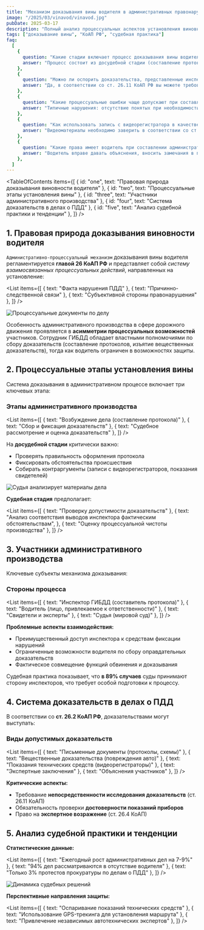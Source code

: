 ```yaml
---
title: "Механизм доказывания вины водителя в административных правонарушениях"
image: "/2025/03/vinavod/vinavod.jpg"
pubDate: 2025-03-17
description: "Полный анализ процессуальных аспектов установления виновности водителя. Особенности сбора доказательств и судебной практики по делам о нарушении ПДД."
tags: ["доказывание вины", "КоАП РФ", "судебная практика"]
faq:
  [
    {
      question: "Какие стадии включает процесс доказывания вины водителя?",
      answer: "Процесс состоит из досудебной стадии (составление протокола, сбор доказательств) и судебного производства (анализ материалов дела, вынесение постановления).",
    },
    {
      question: "Можно ли оспорить доказательства, представленные инспектором ГИБДД?",
      answer: "Да, в соответствии со ст. 26.11 КоАП РФ вы можете требовать исключения доказательств, полученных с нарушением процессуального порядка.",
    },
    {
      question: "Какие процессуальные ошибки чаще допускают при составлении протокола?",
      answer: "Типичные нарушения: отсутствие понятых при необходимости, некорректное оформление места и времени нарушения, непредоставление копии протокола.",
    },
    {
      question: "Как использовать запись с видеорегистратора в качестве доказательства?",
      answer: "Видеоматериалы необходимо заверить в соответствии со ст. 26.7 КоАП РФ и приобщить к делу с ходатайством о их приобщении в судебном заседании.",
    },
    {
      question: "Какие права имеет водитель при составлении административного протокола?",
      answer: "Водитель вправе давать объяснения, вносить замечания в протокол, требовать участия защитника, использовать фото- и видеосъемку процесса оформления.",
    },
  ]
---
```



<TableOfContents
  items={[
    { id: "one", text: "Правовая природа доказывания виновности водителя" },
    { id: "two", text: "Процессуальные этапы установления вины" },
    { id: "three", text: "Участники административного производства" },
    { id: "four", text: "Система доказательств в делах о ПДД" },
    { id: "five", text: "Анализ судебной практики и тенденции" },
  ]}
/>

<section class="article-section" id="one">

## 1. Правовая природа доказывания виновности водителя

`Административно-процессуальный механизм` доказывания вины водителя регламентируется **главой 26 КоАП РФ** и представляет собой _систему взаимосвязанных процессуальных действий_, направленных на установление:

<List
  items={[
    { text: "Факта нарушения ПДД" },
    { text: "Причинно-следственной связи" },
    { text: "Субъективной стороны правонарушения" },
  ]}
/>

<Image
  src="/2025/03/vinavod/pod-ras.jpg"
  alt="Процессуальные документы по делу"
  counter={1}
/>

Особенность административного производства в сфере дорожного движения проявляется в **асимметрии процессуальных возможностей** участников. Сотрудник ГИБДД обладает властными полномочиями по сбору доказательств (составление протоколов, изъятие вещественных доказательств), тогда как водитель ограничен в возможностях защиты.

<Alert text="Согласно исследованию НИИ проблем правоприменения, 68% протоколов содержат процессуальные нарушения, влияющие на достоверность доказательств." />

</section>

<section class="article-section" id="two">

## 2. Процессуальные этапы установления вины

Система доказывания в административном процессе включает три ключевых этапа:

### Этапы административного производства

<List
  items={[
    { text: "Возбуждение дела (составление протокола)" },
    { text: "Сбор и фиксация доказательств" },
    { text: "Судебное рассмотрение и оценка доказательств" },
  ]}
/>

На **досудебной стадии** критически важно:

- Проверять правильность оформления протокола
- Фиксировать обстоятельства происшествия
- Собирать контраргументы (записи с видеорегистраторов, показания свидетелей)

<Alert text="Ст. 28.2 КоАП РФ требует обязательного указания в протоколе: даты/места составления, данных инспектора, сути нарушения, ссылок на нормативные акты." />

<Image
  src="/2025/03/vinavod/sud-stad.jpg"
  alt="Судья анализирует материалы дела"
  counter={2}
/>

**Судебная стадия** предполагает:

<List
  items={[
    { text: "Проверку допустимости доказательств" },
    {
      text: "Анализ соответствия выводов инспектора фактическим обстоятельствам",
    },
    { text: "Оценку процессуальной чистоты производства" },
  ]}
/>

</section>

<section class="article-section" id="three">

## 3. Участники административного производства

Ключевые субъекты механизма доказывания:

### Стороны процесса

<List
  items={[
    { text: "Инспектор ГИБДД (составитель протокола)" },
    { text: "Водитель (лицо, привлекаемое к ответственности)" },
    { text: "Свидетели и эксперты" },
    { text: "Судья (мировой суд)" },
  ]}
/>

**Проблемные аспекты взаимодействия:**

- Преимущественный доступ инспектора к средствам фиксации нарушений
- Ограниченные возможности водителя по сбору оправдательных доказательств
- Фактическое совмещение функций обвинения и доказывания

<AvtouristCard title="Профессиональная защита в административных делах" />

Судебная практика показывает, что **в 89% случаев** суды принимают сторону инспекторов, что требует особой подготовки к процессу.

</section>

<section class="article-section" id="four">

## 4. Система доказательств в делах о ПДД

В соответствии со **ст. 26.2 КоАП РФ**, доказательствами могут выступать:

### Виды допустимых доказательств

<List
  items={[
    { text: "Письменные документы (протоколы, схемы)" },
    { text: "Вещественные доказательства (повреждения авто)" },
    { text: "Показания технических средств (видеорегистраторы)" },
    { text: "Экспертные заключения" },
    { text: "Объяснения участников" },
  ]}
/>

**Критические аспекты:**

- Требование **непосредственности исследования доказательств** (ст. 26.11 КоАП)
- Обязательность проверки **достоверности показаний приборов**
- Право на **экспертное возражение** (ст. 26.4 КоАП)

<Alert text="По данным Верховного Суда РФ, 42% отмененных постановлений связаны с нарушениями при оценке доказательств." />

</section>

<section class="article-section" id="five">

## 5. Анализ судебной практики и тенденции

**Статистические данные:**

<List
  items={[
    { text: "Ежегодный рост административных дел на 7-9%" },
    { text: "94% дел рассматриваются в отсутствие водителя" },
    { text: "Только 3% протестов прокуратуры по делам о ПДД" },
  ]}
/>

<Image
  src="/2025/03/vinavod/tak-istor.jpg"
  alt="Динамика судебных решений"
  counter={3}
/>

**Перспективные направления защиты:**

<List
  items={[
    { text: "Оспаривание показаний технических средств" },
    { text: "Использование GPS-трекинга для установления маршрута" },
    { text: "Привлечение независимых автотехнических экспертов" },
  ]}
/>

<Zametka text="С 2024 года введена обязательная видеофиксация процесса составления протокола в спорных случаях (ФЗ № 483 от 15.09.2023)." />

</section>

